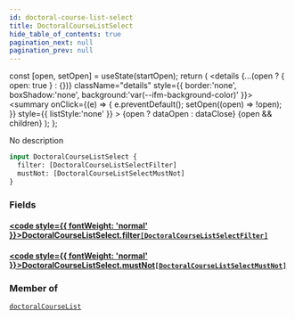 ```yaml
---
id: doctoral-course-list-select
title: DoctoralCourseListSelect
hide_table_of_contents: true
pagination_next: null
pagination_prev: null
---
```







  const [open, setOpen] = useState(startOpen);
  return (
    <details {...(open ? { open: true } : {})} className="details" style={{ border:'none', boxShadow:'none', background:'var(--ifm-background-color)' }}>
      <summary
        onClick={(e) => {
          e.preventDefault();
          setOpen((open) => !open);
        }}
        style={{ listStyle:'none' }}
      >
      {open ? dataOpen : dataClose}
      </summary>
      {open && children}
    </details>
  );
};




No description


```graphql
input DoctoralCourseListSelect {
  filter: [DoctoralCourseListSelectFilter]
  mustNot: [DoctoralCourseListSelectMustNot]
}
```




### Fields

#### [<code style={{ fontWeight: 'normal' }}>DoctoralCourseListSelect.<b>filter</b></code>](#)<Bullet />[`[DoctoralCourseListSelectFilter]`](/cris/inputs/doctoral-course-list-select-filter) <Badge class="secondary" text="list"/> <Badge class="secondary" text="input"/>
> 
> 

#### [<code style={{ fontWeight: 'normal' }}>DoctoralCourseListSelect.<b>mustNot</b></code>](#)<Bullet />[`[DoctoralCourseListSelectMustNot]`](/cris/inputs/doctoral-course-list-select-must-not) <Badge class="secondary" text="list"/> <Badge class="secondary" text="input"/>
> 
> 



### Member of

[`doctoralCourseList`](/cris/queries/doctoral-course-list)  <Badge class="secondary" text="query"/>

